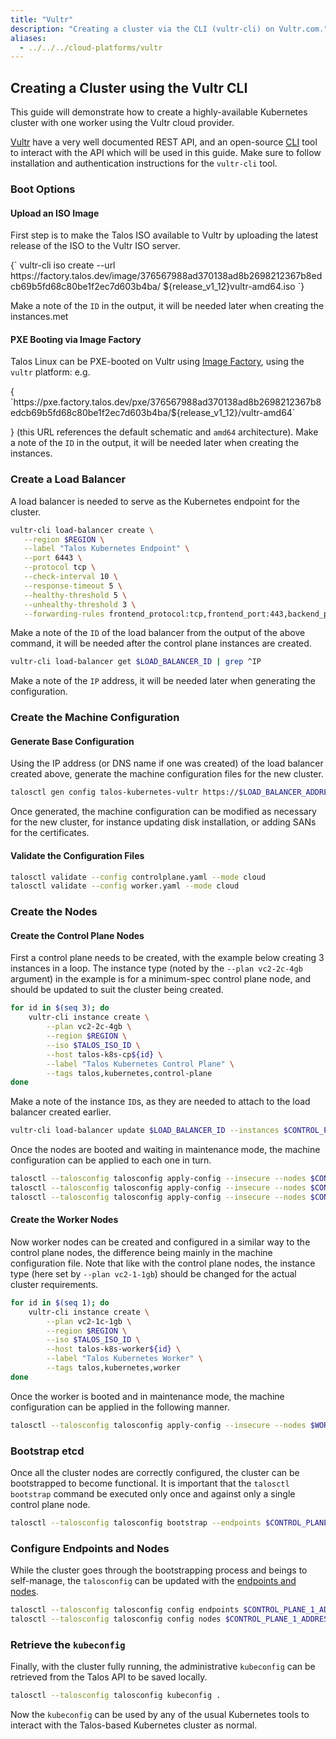 ```yaml
---
title: "Vultr"
description: "Creating a cluster via the CLI (vultr-cli) on Vultr.com."
aliases:
  - ../../../cloud-platforms/vultr
---
```



## Creating a Cluster using the Vultr CLI

This guide will demonstrate how to create a highly-available Kubernetes cluster with one worker using the Vultr cloud provider.

[Vultr](https://www.vultr.com/) have a very well documented REST API, and an open-source [CLI](https://github.com/vultr/vultr-cli) tool to interact with the API which will be used in this guide.
Make sure to follow installation and authentication instructions for the `vultr-cli` tool.

### Boot Options

#### Upload an ISO Image

First step is to make the Talos ISO available to Vultr by uploading the latest release of the ISO to the Vultr ISO server.

<CodeBlock lang="sh">
{`
vultr-cli iso create --url https://factory.talos.dev/image/376567988ad370138ad8b2698212367b8edcb69b5fd68c80be1f2ec7d603b4ba/ ${release_v1_12}vultr-amd64.iso
`}
</CodeBlock>

Make a note of the `ID` in the output, it will be needed later when creating the instances.met

#### PXE Booting via Image Factory

Talos Linux can be PXE-booted on Vultr using [Image Factory](../../learn-more/image-factory), using the `vultr` platform: e.g.

<CodeBlock lang="sh">
{
`https://pxe.factory.talos.dev/pxe/376567988ad370138ad8b2698212367b8edcb69b5fd68c80be1f2ec7d603b4ba/${release_v1_12}/vultr-amd64` 

}
</CodeBlock>
(this URL references the default schematic and `amd64` architecture).
Make a note of the `ID` in the output, it will be needed later when creating the instances.

### Create a Load Balancer

A load balancer is needed to serve as the Kubernetes endpoint for the cluster.

```bash
vultr-cli load-balancer create \
   --region $REGION \
   --label "Talos Kubernetes Endpoint" \
   --port 6443 \
   --protocol tcp \
   --check-interval 10 \
   --response-timeout 5 \
   --healthy-threshold 5 \
   --unhealthy-threshold 3 \
   --forwarding-rules frontend_protocol:tcp,frontend_port:443,backend_protocol:tcp,backend_port:6443
```

Make a note of the `ID` of the load balancer from the output of the above command, it will be needed after the control plane instances are created.

```bash
vultr-cli load-balancer get $LOAD_BALANCER_ID | grep ^IP
```

Make a note of the `IP` address, it will be needed later when generating the configuration.

### Create the Machine Configuration

#### Generate Base Configuration

Using the IP address (or DNS name if one was created) of the load balancer created above, generate the machine configuration files for the new cluster.

```bash
talosctl gen config talos-kubernetes-vultr https://$LOAD_BALANCER_ADDRESS
```

Once generated, the machine configuration can be modified as necessary for the new cluster, for instance updating disk installation, or adding SANs for the certificates.

#### Validate the Configuration Files

```bash
talosctl validate --config controlplane.yaml --mode cloud
talosctl validate --config worker.yaml --mode cloud
```

### Create the Nodes

#### Create the Control Plane Nodes

First a control plane needs to be created, with the example below creating 3 instances in a loop.
The instance type (noted by the `--plan vc2-2c-4gb` argument) in the example is for a minimum-spec control plane node, and should be updated to suit the cluster being created.

```bash
for id in $(seq 3); do
    vultr-cli instance create \
        --plan vc2-2c-4gb \
        --region $REGION \
        --iso $TALOS_ISO_ID \
        --host talos-k8s-cp${id} \
        --label "Talos Kubernetes Control Plane" \
        --tags talos,kubernetes,control-plane
done
```

Make a note of the instance `ID`s, as they are needed to attach to the load balancer created earlier.

```bash
vultr-cli load-balancer update $LOAD_BALANCER_ID --instances $CONTROL_PLANE_1_ID,$CONTROL_PLANE_2_ID,$CONTROL_PLANE_3_ID
```

Once the nodes are booted and waiting in maintenance mode, the machine configuration can be applied to each one in turn.

```bash
talosctl --talosconfig talosconfig apply-config --insecure --nodes $CONTROL_PLANE_1_ADDRESS --file controlplane.yaml
talosctl --talosconfig talosconfig apply-config --insecure --nodes $CONTROL_PLANE_2_ADDRESS --file controlplane.yaml
talosctl --talosconfig talosconfig apply-config --insecure --nodes $CONTROL_PLANE_3_ADDRESS --file controlplane.yaml
```

#### Create the Worker Nodes

Now worker nodes can be created and configured in a similar way to the control plane nodes, the difference being mainly in the machine configuration file.
Note that like with the control plane nodes, the instance type (here set by `--plan vc2-1-1gb`) should be changed for the actual cluster requirements.

```bash
for id in $(seq 1); do
    vultr-cli instance create \
        --plan vc2-1c-1gb \
        --region $REGION \
        --iso $TALOS_ISO_ID \
        --host talos-k8s-worker${id} \
        --label "Talos Kubernetes Worker" \
        --tags talos,kubernetes,worker
done
```

Once the worker is booted and in maintenance mode, the machine configuration can be applied in the following manner.

```bash
talosctl --talosconfig talosconfig apply-config --insecure --nodes $WORKER_1_ADDRESS --file worker.yaml
```

### Bootstrap etcd

Once all the cluster nodes are correctly configured, the cluster can be bootstrapped to become functional.
It is important that the `talosctl bootstrap` command be executed only once and against only a single control plane node.

```bash
talosctl --talosconfig talosconfig bootstrap --endpoints $CONTROL_PLANE_1_ADDRESS --nodes $CONTROL_PLANE_1_ADDRESS
```

### Configure Endpoints and Nodes

While the cluster goes through the bootstrapping process and beings to self-manage, the `talosconfig` can be updated with the [endpoints and nodes](../../learn-more/talosctl#endpoints-and-nodes).

```bash
talosctl --talosconfig talosconfig config endpoints $CONTROL_PLANE_1_ADDRESS $CONTROL_PLANE_2_ADDRESS $CONTROL_PLANE_3_ADDRESS
talosctl --talosconfig talosconfig config nodes $CONTROL_PLANE_1_ADDRESS $CONTROL_PLANE_2_ADDRESS $CONTROL_PLANE_3_ADDRESS WORKER_1_ADDRESS
```

### Retrieve the `kubeconfig`

Finally, with the cluster fully running, the administrative `kubeconfig` can be retrieved from the Talos API to be saved locally.

```bash
talosctl --talosconfig talosconfig kubeconfig .
```

Now the `kubeconfig` can be used by any of the usual Kubernetes tools to interact with the Talos-based Kubernetes cluster as normal.
